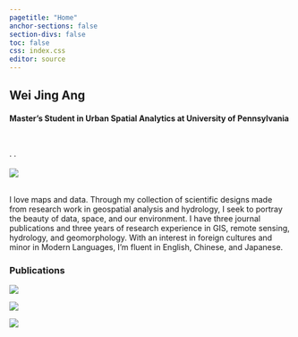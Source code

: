 ```yaml
---
pagetitle: "Home"
anchor-sections: false
section-divs: false
toc: false
css: index.css
editor: source
---
```


::: {.grid}

::: {.g-col-6}
# Wei Jing Ang

#### Master's Student in Urban Spatial Analytics at University of Pennsylvania
</br>

<p align="left">
  <a href="https://scholar.google.com/citations?user=uX6hQK4AAAAJ&hl=en&authuser=1&oi=ao" target="_blank">
    <i class="fa-brands fa-google-scholar fa-lg"></i></a> ·
  <a href="https://www.linkedin.com/in/wei-jing-ang/" target="_blank">
    <i class="fa-brands fa-linkedin fa-lg"></i></a> ·
  <a href="https://github.com/weijingg" target="_blank">
    <i class="fa-brands fa-github fa-lg"></i></a>
</p>
:::

::: {.g-col-6}

![](images/pf.png){fig-alt="Profile" id="Profile"}

:::

:::
</br>
I love maps and data. Through my collection of scientific designs made from research work in geospatial analysis and hydrology, I seek to portray the beauty of data, space, and our environment. I have three journal publications and three years of research experience in GIS, remote sensing, hydrology, and geomorphology. With an interest in foreign cultures and minor in Modern Languages, I’m fluent in English, Chinese, and Japanese.

::: content-block
### Publications
::: features
::: feature
[![](images/Slide4.jpeg)](projects/index.qmd){fig-alt="Amazon" id="Amazon"}

:::

::: feature
[![](images/Slide6.jpeg)](projects/index.qmd){fig-alt="Lakes" id="Lakes"}

:::

::: feature
[![](images/Slide8.jpeg)](projects/index.qmd){fig-alt="Mekong" id="Mekong"}

:::
:::
:::
